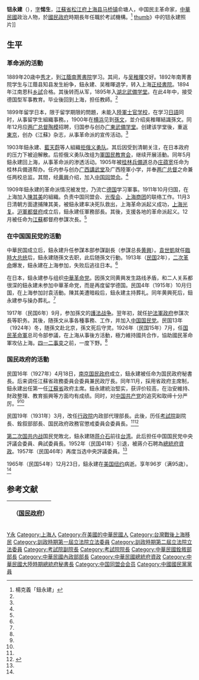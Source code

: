 {{Infobox officeholder
| name            = 鈕永建
| original_name   = Niou Yung-chien
| image           = Niu Yong-Chien.png
| sex             = 男
| office          = {{ROC}}代理[[考試院院長|考試院院長]]
| term_start      = 1949年11月25日
| term_end        = 1952年4月12日
| president       = [[蔣中正|蔣中正]]
| predecessor     = [[張伯苓|張伯苓]]
| successor       = [[賈景德|賈景德]]
| office1         = {{ROC}}第2任[[考試院副院長|考試院副院長]]
| term_start1     = 1949年3月26日
| term_end1       = 1952年4月12日
| 1blankname1     = 考試院院長
| 1namedata1      = [[張伯苓|張伯苓]]<br>本人（代理）
| predecessor1    = [[賈景德|賈景德]]
| successor1      = [[羅家倫|羅家倫]]
| office2         = {{ROC|國民政府}}第3任[[考試院副院長|考試院副院長]]
| term_start2     = 1932年6月10日
| term_end2       = 1941年12月26日
| 1blankname2     = 考試院院長
| 1namedata2      = [[戴季陶|戴季陶]]
| predecessor2    = [[劉蘆隱|劉蘆隱]]
| successor2      = [[朱家驊|朱家驊]]
| office3         = {{ROC|國民政府}}第2、4任[[中華民國銓敘部|銓敘部]]部長
| term_start3     = 1937年11月17日
| term_end3       = 1939年5月19日
| 1blankname3     = 考試院院長
| 1namedata3      = [[戴季陶|戴季陶]]
| predecessor3    = [[石瑛|石瑛]]
| successor3      = [[李培基|李培基]]
| term_start4     = 1930年12月4日
| term_end4       = 1933年3月3日
| 1blankname4     = 考試院院長
| 1namedata4      = [[戴季陶|戴季陶]]
| predecessor4    = [[張難先|張難先]]
| successor4      = [[林翔|林翔]]
| office5         = {{ROC|國民政府}}代理[[中華民國內政部|內政部]]部長
| term_start5     = 1930年3月20日
| term_end5       = 1930年12月4日
| predecessor5    = [[楊兆泰|楊兆泰]]
| successor5      = [[劉尚清|劉尚清]]
| premierroc5     = [[譚延闓|譚延闓]]<br>[[宋子文|宋子文]]（代理）<br>[[蔣中正|蔣中正]]
| office6         = {{flagicon|ROC}} 第1任[[江蘇省_(中華民國)|江蘇省政府]]主席
| term_start6     = 1927年11月7日
| term_end6       = 1930年3月17日
| successor6      = [[葉楚傖|葉楚傖]]
| 出生日期 = {{birth date|1870|3|9}}
| 出生地點 = {{QING-1862}}[[江蘇省_(清)|江蘇省]][[松江府|松江府]][[上海县|上海县]][[马桥镇_(上海市)|马桥镇]]俞塘
| 逝世日期 = {{death date and age|1965|12|23|1870|3|9}}
| 逝世地點 = {{USA}}[[紐約|紐約]]
| 國籍 = {{ROC}}
| 政黨 = {{KMT}}
}}
'''钮永建'''（{{bd|1870年|3月9日|1965年|12月23日|catIdx=Niu钮}}），[[表字|字]]'''惕生'''，[[江蘇省|江蘇省]][[松江府|松江府]][[上海县|上海县]][[马桥镇_(上海市)|马桥镇]]俞塘人，中国民主革命家，[[中華民國|中華民國]]政治人物，於[[國民政府|國民政府]]時期長年任職於考試機構。<ref name=yang>楊克義「鈕永建」{{Cite book|author = [[中国社会科学院|中国社会科学院]]近代史研究所|title = 民国人物传 第8卷|year = 1996|publisher = [[中華書局|中華書局]]|isbn = 7-101-01328-7}}</ref>
[[FIle:Niu_Yongjian.jpg|thumb]]》中的钮永建照片]]

==生平==
=== 革命派的活動 ===
1889年20歳中[[秀才|秀才]]，到[[江蔭|江蔭]][[南菁書院|南菁書院]]学习。其间，与[[吴稚暉|吴稚暉]]交好。1892年南菁書院学生与江蔭县知县发生紛争，鈕永建、吴稚暉退学，转入上海[[正经書院|正经書院]]。1894年江南恩科[[乡試|乡試]]合格。其後转而从军，1895年入[[湖北武備学堂|湖北武備学堂]]。在此4年中，接受德国型军事教育。毕业後回到上海，担任教師。<ref name=yang/>

1899年留学日本，限于留学期限的問題，未能入[[陸軍士官学校_(日本)|陸軍士官学校]]，在学习[[日語|日語]]同时，从事留学生組織事務。，1900年在[[横浜市|横浜]]见到[[孫文|孫文]]，並介绍吳稚暉結識孫文。同年12月应[[两广总督|两广总督]][[陶模|陶模]]招聘，归国参与创办[[广東武備学堂|广東武備学堂]]。创建该学堂後，重返[[東京|東京]]，创办《江蘇》杂志，从事革命派的宣传活动。<ref name=yang/>

1903年鈕永建、[[藍天蔚|藍天蔚]]等人組織[[拒俄义勇队|拒俄义勇队]]。其后因受到清朝关注，在日本政府的压力下被迫解散。后拒俄义勇队改组为[[軍国民教育会|軍国民教育会]]，继续开展活動。同年5月鈕永建回上海，从事革命派的渗透活动。1905年被[[桂林市|桂林]][[兵備道|兵備道]]总办[[庄蕴宽|庄蕴宽]]任命为桂林兵備道帮办。任内参与创办[[广西講武堂|广西講武堂]]及广西陸軍小学，并奉[[两广总督|两广总督]]之命兼任两校总监。其間，经[[黄興|黄興]]介绍，加入[[中国同盟会|中国同盟会]]。<ref name=yang/>

1909年鈕永建的革命派情况被发觉，乃流亡[[德国|德国]]学习軍事。1911年10月归国，在上海加入[[陳其美|陳其美]]的組織。负责中国同盟会、[[光復会|光復会]]、[[上海商团|上海商团]]的联络工作。11月3日清朝方面逮捕陳其美，被鈕永建率决死队救出，上海革命派起义成功，[[上海光复|上海光复]]。[[沪軍都督府|沪軍都督府]]成立后，鈕永建任軍務部長。其後，支援各地的革命派起义。12月被任命为[[江蘇省_(中華民国)|江蘇]]都督府参謀次長。<ref name=yang/>

=== 在中国国民党的活動 ===
{{Wikisource|拿辦上海匪首令|袁世凯下令拿辦钮永建}}

中華民国成立后，鈕永建升任参謀本部参謀副長（参謀总長[[黄興|黄興]]）。[[袁世凱|袁世凱]]就任[[臨時大总统|臨時大总统]]后，鈕永建随孫文去职，此后随孫文行動。1913年（[[民国紀元|民国]]2年），[[二次革命|二次革命]]爆发，鈕永建在上海参加，失败后逃往日本。<ref name=yang/>

在日本，鈕永建参与组织[[中華革命党|中華革命党]]。因孫文同黄興发生路线矛盾，和二人关系都很深的鈕永建未参加中華革命党，而是再度留学德国。民国4年（1915年）10月归国，在上海参加討袁活動。陳其美遭暗殺后，鈕永建主持葬礼。同年黄興死后，鈕永建参与操办葬礼。<ref name=yang/>

1917年（民国6年）9月，参加孫文的[[護法战争|護法战争]]。翌年初，就任[[护法軍政府|护法軍政府]]参謀次長等职务。其後，随孫文从事各種事務、工作，并加入[[中国国民党|中国国民党]]。民国13年（1924年）冬，随孫文赴北京，孫文死后守灵。1926年（民国15年）7月，任[[国民革命軍|国民革命軍]]总司令部参議，在上海从事後方活動，極力維持國共合作，協助國民革命軍攻佔上海。[[四一二事变|四一二事变]]之前，一度下野。<ref name=yang/>

=== 国民政府的活動 ===
民国16年（1927年）4月18日，[[南京国民政府|南京国民政府]]成立，鈕永建被任命为国民政府秘書長。后来调任江蘇省政務委員会委員兼民政厅長。同年11月，採用省政府主席制，鈕永建出任第一任[[江蘇省_(中華民国)|江蘇省]]政府主席。鈕永建統治堅实，获评价较高，在治安維持、財政整理、教育振興等方面均有成绩。同时，对[[中国共产党|中国共产党]]的追究和取缔十分严厉。<ref name=yang/><ref name=liu/>

民国19年（1931年）3月，改任[[行政院|行政院]]内政部代理部長。此後，历任[[考試院|考試院]]副院長、銓叙部部長、国民政府政務官懲戒委員会委員長。<ref name=yang/><ref name=liu>{{Cite book|author = 劉寿林等編|title = 民国職官年表|year = 1995|publisher = 中華書局|isbn = 7-101-01320-1}}</ref>

[[第二次国共内战|第二次国共内战]]国民党敗北，鈕永建随[[蒋介石|蒋介石]]前往[[台湾|台湾]]。此后担任中国国民党中央評議会委員、典試委員長。1952年（民国41年）引退，被蔣介石聘為[[總統府資政|總統府資政]]。1957年（民国46年）再度当选中央評議委員。<ref name=yang/>

1965年（民国54年）12月23日，鈕永建在[[美国|美国]][[纽约|纽约]]病逝。享年96岁（满95歳）。<ref name=yang/>

==参考文献==
{{reflist}}

{| class="wikitable" style="margin:0 auto"
|- 
!　{{CHN1928}}（[[国民政府|国民政府]]）
{{先代次代|[[江蘇省_(中華民国)|江蘇省]]政府主席|<small>1927年11月—1930年3月</small>|（創設）|[[葉楚傖|葉楚傖]]}}
{{先代次代|[[中華民国内政部|内政部部長]]（代理）|<small>1930年3月—12月</small>|[[杨兆泰|杨兆泰]]|[[劉尚清|劉尚清]]}}
|}
{{上海市市长}}
{{江苏行政长官|ROC}}
{{中華民國考试院院长}}
{{中華民國內政部部長}}
{{中華民國總統府資政}}
{{第1屆中華民國訓政時期立法委員名單}}
{{第2屆中華民國訓政時期立法委員名單}}
{{authority control}}

{{DEFAULTSORT:Niu鈕}}
[[Category:鈕姓|Y永]]
[[Category:上海人|Category:上海人]]
[[Category:在美國的中華民國人|Category:在美國的中華民國人]]
[[Category:台灣戰後上海移民|Category:台灣戰後上海移民]]
[[Category:訓政時期第一屆立法院立法委員|Category:訓政時期第一屆立法院立法委員]]
[[Category:訓政時期第二屆立法院立法委員|Category:訓政時期第二屆立法院立法委員]]
[[Category:考試院副院長|Category:考試院副院長]]
[[Category:考試院院長|Category:考試院院長]]
[[Category:中華民國銓敘部部長|Category:中華民國銓敘部部長]]
[[Category:中華民國內政部部長|Category:中華民國內政部部長]]
[[Category:中華民國總統府資政|Category:中華民國總統府資政]]
[[Category:中華民國大陸時期總統府秘書長|Category:中華民國大陸時期總統府秘書長]]
[[Category:中国同盟会会员|Category:中国同盟会会员]]
[[Category:中國國民黨黨員|Category:中國國民黨黨員]]
